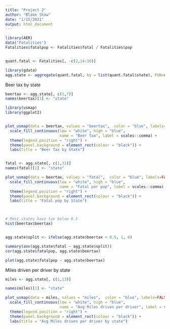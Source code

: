 ---
title: "Project 2"
author: "Blake Shaw"
date: "1/15/2021"
output: html_document
---

```{r}
library(AER)
data("Fatalities")
Fatalities$fatalpop <- Fatalities$fatal / Fatalities$pop


quant.fatal <- Fatalities[, -c(2,14:16)]

library(gdata)
agg.state <- aggregate(quant.fatal, by = list(quant.fatal$state), FUN=mean)


```


Beer tax by state
```{r}

beertax <- agg.state[, c(1,7)]
names(beertax)[1] <- "state"

library(usmap)
library(ggplot2)


plot_usmap(data = beertax, values = "beertax",  color = "blue", labels=FALSE, exclude = c("AK", "HI")) + 
  scale_fill_continuous(low = "white", high = "blue", 
                        name = "Beer Tax", label = scales::comma) +
  theme(legend.position = "right") + 
  theme(panel.background = element_rect(colour = "black")) + 
  labs(title = "Beer Tax by State")


fatal <- agg.state[, c(1,32)]
names(fatal)[1] <- "state"

plot_usmap(data = beertax, values = "fatal",  color = "blue", labels=FALSE, exclude = c("AK", "HI")) + 
  scale_fill_continuous(low = "white", high = "blue", 
                        name = "Fatal per pop", label = scales::comma) +
  theme(legend.position = "right") + 
  theme(panel.background = element_rect(colour = "black")) + 
  labs(title = "Fatal pop by State")



# Most states have tax below 0.5
hist(beertax$beertax)


agg.state$split <- ifelse(agg.state$beertax < 0.5, 1, 0)

summary(aov(agg.state$fatal ~ agg.state$split))
cor(agg.state$fatalpop, agg.state$beertax)

plot(agg.state$fatalpop ~ agg.state$beertax)

```


Miles driven per driver by state
```{r}

miles <- agg.state[, c(1,13)]

names(miles)[1] <- "state"

plot_usmap(data = miles, values = "miles",  color = "blue", labels=FALSE, exclude = c("AK", "HI")) + 
  scale_fill_continuous(low = "white", high = "blue", 
                        name = "Avg Miles driven per driver", label = scales::comma) +
  theme(legend.position = "right") + 
  theme(panel.background = element_rect(colour = "black")) + 
  labs(title = "Avg Miles driven per driver by state")



```


